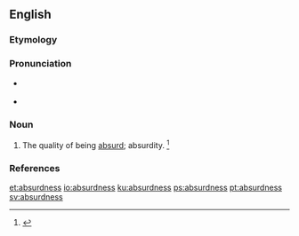 ==English==

===Etymology===
{{suffix|absurd|ness|lang=en}}

===Pronunciation===
* {{a|RP}} {{IPA|/əbˈsɜːd.nəs/|lang=en}}
* {{a|US}} {{IPA|/æbˈsɝd.nəs/|/æbˈzɝd.nəs/|/əbˈsɝd.nəs/|/əbˈzɝd.nəs/|lang=en}}

===Noun===
{{en-noun|es}}

# {{lb|en|rare}} The quality of being [[absurd]]; absurdity. {{defdate|First attested in the mid 16<sup>th</sup> century.}}<ref name=SOED>{{R:SOED5|page=10}}</ref>

===References===
<references/>

[[et:absurdness]]
[[io:absurdness]]
[[ku:absurdness]]
[[ps:absurdness]]
[[pt:absurdness]]
[[sv:absurdness]]